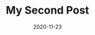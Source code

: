 ---
title: My Second Post
slug: my-second-post
date: 2020-11-23
featureImage: mountains.jpg
excerpt: mountain ipsum dolor sit amet
---